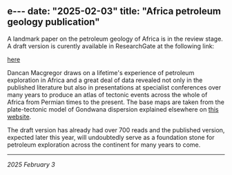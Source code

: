 e---
date: "2025-02-03"
title: "Africa petroleum geology publication"
---

A landmark paper on the petroleum geology of Africa is in the review stage. A draft version is curently available in ResearchGate at the following link:

[here](https://www.researchgate.net/publication/382745358_A_Paleotectonic_Atlas_of_the_African_Plate_Permian_to_Recent_Draft)

Dancan Macgregor draws on a lifetime's experience of petroleum exploration in Africa and a great deal of data revealed not only in the published literature but also
in presentations at specialist conferences over many years to produce an atlas of tectonic events across the whole of Africa from Permian times to the present. The 
base maps are taken from the plate-tectonic model of Gondwana dispersion explained elsewhere on [this website](https://www.reeves.nl/gondwana).

The draft version has already had over 700 reads and the published version, expected later this year, will undoubtedly serve as a foundation stone for petroleum 
exploration across the continent for many years to come.

---
 
*2025 February 3*
